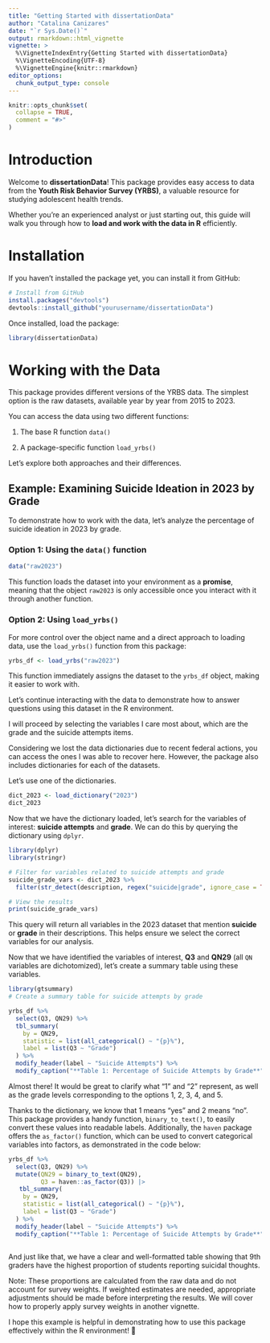 ```yaml
---
title: "Getting Started with dissertationData"
author: "Catalina Canizares"
date: "`r Sys.Date()`"
output: rmarkdown::html_vignette
vignette: >
  %\VignetteIndexEntry{Getting Started with dissertationData}
  %\VignetteEncoding{UTF-8}
  %\VignetteEngine{knitr::rmarkdown}
editor_options: 
  chunk_output_type: console
---
```


```r
knitr::opts_chunk$set(
  collapse = TRUE,
  comment = "#>"
)
```

# Introduction

Welcome to **dissertationData**! This package provides easy access to data from the **Youth Risk Behavior Survey (YRBS)**, a valuable resource for studying adolescent health trends.  

Whether you're an experienced analyst or just starting out, this guide will walk you through how to **load and work with the data in R** efficiently.

# Installation

If you haven't installed the package yet, you can install it from GitHub:

```r
# Install from GitHub
install.packages("devtools")
devtools::install_github("yourusername/dissertationData")
```

Once installed, load the package:

```r
library(dissertationData)
```

# Working with the Data

This package provides different versions of the YRBS data. The simplest option is the raw datasets, available year by year from 2015 to 2023. 

You can access the data using two different functions: 

1. The base R function `data()`

2. A package-specific function `load_yrbs()`

Let's explore both approaches and their differences.

## Example: Examining Suicide Ideation in 2023 by Grade

To demonstrate how to work with the data, let’s analyze the percentage of suicide ideation in 2023 by grade.

### Option 1: Using the `data()` function

```r
data("raw2023")
```

This function loads the dataset into your environment as a **promise**, meaning that the object `raw2023` is only accessible once you interact with it through another function.

### Option 2: Using `load_yrbs()`

For more control over the object name and a direct approach to loading data, use the `load_yrbs()` function from this package:

```r
yrbs_df <- load_yrbs("raw2023")
```

This function immediately assigns the dataset to the `yrbs_df` object, making it easier to work with.

Let's continue interacting with the data to demonstrate how to answer questions using this dataset in the R environment.

I will proceed by selecting the variables I care most about, which are the grade and the suicide attempts items.

Considering we lost the data dictionaries due to recent federal actions, you can access the ones I was able to recover here. However, the package also includes dictionaries for each of the datasets.

Let's use one of the dictionaries.

```r
dict_2023 <- load_dictionary("2023")
dict_2023

```

Now that we have the dictionary loaded, let's search for the variables of interest: **suicide attempts** and **grade**. We can do this by querying the dictionary using `dplyr`.

```r
library(dplyr)
library(stringr)

# Filter for variables related to suicide attempts and grade
suicide_grade_vars <- dict_2023 %>%
  filter(str_detect(description, regex("suicide|grade", ignore_case = TRUE)))

# View the results
print(suicide_grade_vars)
```

This query will return all variables in the 2023 dataset that mention **suicide** or **grade** in their descriptions. This helps ensure we select the correct variables for our analysis.

Now that we have identified the variables of interest, **Q3** and **QN29** (all `QN` variables are dichotomized), let's create a summary table using these variables.


```r
library(gtsummary)
# Create a summary table for suicide attempts by grade

yrbs_df %>%
  select(Q3, QN29) %>%
  tbl_summary(
    by = QN29, 
    statistic = list(all_categorical() ~ "{p}%"),
    label = list(Q3 ~ "Grade")
  ) %>%
  modify_header(label ~ "Suicide Attempts") %>%
  modify_caption("**Table 1: Percentage of Suicide Attempts by Grade**")


```

Almost there! It would be great to clarify what "1" and "2" represent, as well as the grade levels corresponding to the options 1, 2, 3, 4, and 5.

Thanks to the dictionary, we know that 1 means "yes" and 2 means "no". This package provides a handy function, `binary_to_text()`, to easily convert these values into readable labels. Additionally, the `haven` package offers the `as_factor()` function, which can be used to convert categorical variables into factors, as demonstrated in the code below:


```r
yrbs_df %>%
  select(Q3, QN29) %>%
  mutate(QN29 = binary_to_text(QN29), 
         Q3 = haven::as_factor(Q3)) |> 
   tbl_summary(
    by = QN29, 
    statistic = list(all_categorical() ~ "{p}%"),
    label = list(Q3 ~ "Grade")
  ) %>%
  modify_header(label ~ "Suicide Attempts") %>%
  modify_caption("**Table 1: Percentage of Suicide Attempts by Grade**")
  
```


And just like that, we have a clear and well-formatted table showing that 9th graders have the highest proportion of students reporting suicidal thoughts.

Note: These proportions are calculated from the raw data and do not account for survey weights. If weighted estimates are needed, appropriate adjustments should be made before interpreting the results. We will cover how to properly apply survey weights in another vignette.

I hope this example is helpful in demonstrating how to use this package effectively within the R environment! 🚀


